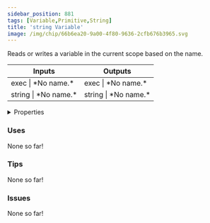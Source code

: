 ```yaml
---
sidebar_position: 881
tags: [Variable,Primitive,String]
title: 'string Variable'
image: /img/chip/66b6ea20-9a00-4f80-9636-2cfb676b3965.svg
---
```


Reads or writes a variable in the current scope based on the name.



<IChip uuid="66b6ea20-9a00-4f80-9636-2cfb676b3965"/>

<table><thead><tr><th>Inputs</th><th>Outputs</th></tr></thead><tbody><tr><td>exec | *No name.*</td><td>exec | *No name.*</td></tr><tr><td>string | *No name.*</td><td>string | *No name.*</td></tr></tbody></table>

<details>
  <summary>Properties</summary>
  <div>
    <div>
    <table>
      <tbody>
        <tr>
          <td>Is beta required?</td>
          <td>No</td>
        </tr>
        <tr>
          <td>Is chip a trolling risk?</td>
          <td>No</td>
        </tr>
        <tr>
          <td>Is chip a role assignment risk?</td>
          <td>No</td>
        </tr>
        <tr>
          <td>Chip UUID</td>
          <td>66b6ea20-9a00-4f80-9636-2cfb676b3965</td>
        </tr>
        <tr>
          <td>Room availability</td>
          <td>Available everywhere</td>
        </tr>
      </tbody>
    </table>
    </div>
  </div>
</details>

### Uses

None so far!

### Tips

None so far!

### Issues

None so far!